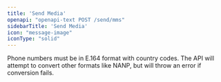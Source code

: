 ```yaml
---
title: 'Send Media'
openapi: "openapi-text POST /send/mms"
sidebarTitle: 'Send Media'
icon: "message-image"
iconType: "solid"
---
```

<Warning>
Phone numbers must be in E.164 format with country codes. The API will attempt to convert other formats like NANP, but will throw an error if conversion fails.
</Warning>



<Snippet />